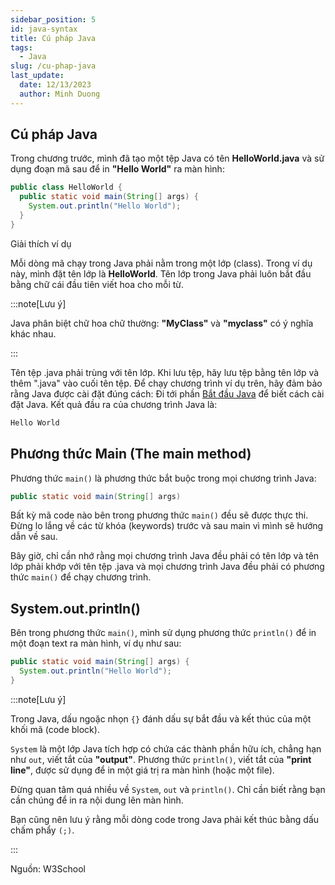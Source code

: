 ```yaml
---
sidebar_position: 5
id: java-syntax
title: Cú pháp Java
tags:
  - Java
slug: /cu-phap-java
last_update:
  date: 12/13/2023
  author: Minh Duong
---
```


## Cú pháp Java

Trong chương trước, mình đã tạo một tệp Java có tên **HelloWorld.java** và sử dụng đoạn mã sau để in **"Hello World"** ra màn hình:

```java title="HelloWorld.java" 
public class HelloWorld {
  public static void main(String[] args) {
    System.out.println("Hello World");
  }
}
```

<p className="tw-font-bold tw-text-2xl">Giải thích ví dụ</p>

Mỗi dòng mã chạy trong Java phải nằm trong một lớp (class). Trong ví dụ này, mình đặt tên lớp là **HelloWorld**. Tên lớp trong Java phải luôn bắt đầu bằng chữ cái đầu tiên viết hoa cho mỗi từ.

:::note[Lưu ý]

Java phân biệt chữ hoa chữ thường: **"MyClass"** và **"myclass"** có ý nghĩa khác nhau.

:::

Tên tệp .java phải trùng với tên lớp. Khi lưu tệp, hãy lưu tệp bằng tên lớp và thêm ".java" vào cuối tên tệp. Để chạy chương trình ví dụ trên, hãy đảm bảo rằng Java được cài đặt đúng cách: Đi tới phần [Bắt đầu Java](/docs/bat-dau-java) để biết cách cài đặt Java. Kết quả đầu ra của chương trình Java là:

```powershell
Hello World
```

## Phương thức Main (The main method)

Phương thức `main()` là phương thức bắt buộc trong mọi chương trình Java:

```java 
public static void main(String[] args)
```

Bất kỳ mã code nào bên trong phương thức `main()` đều sẽ được thực thi. Đừng lo lắng về các từ khóa (keywords) trước và sau main vì mình sẽ hướng dẫn về sau.

Bây giờ, chỉ cần nhớ rằng mọi chương trình Java đều phải có tên lớp và tên lớp phải khớp với tên tệp .java và mọi chương trình Java đều phải có phương thức `main()` để chạy chương trình.

## System.out.println()

Bên trong phương thức `main()`, mình sử dụng phương thức `println()` để in một đoạn text ra màn hình, ví dụ như sau:

```java 
public static void main(String[] args) {
  System.out.println("Hello World");
}
```

:::note[Lưu ý]

Trong Java, dấu ngoặc nhọn `{}` đánh dấu sự bắt đầu và kết thúc của một khối mã (code block).

`System` là một lớp Java tích hợp có chứa các thành phần hữu ích, chẳng hạn như `out`, viết tắt của **"output"**. Phương thức `println()`, viết tắt của **"print line"**, được sử dụng để in một giá trị ra màn hình (hoặc một file).

Đừng quan tâm quá nhiều về `System`, `out` và `println()`. Chỉ cần biết rằng bạn cần chúng để in ra nội dung lên màn hình.

Bạn cũng nên lưu ý rằng mỗi dòng code trong Java phải kết thúc bằng dấu chấm phẩy `(;)`.

:::

<p className="tw-text-right">Nguồn: W3School</p>